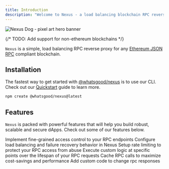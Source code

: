 ```yaml
---
title: Introduction
description: "Welcome to Nexus - a load balancing blockchain RPC reverse proxy, written in TypeScript"
---
```


<img
  className="block w-full"
  src="/images/nexus-hero-banner.svg"
  alt="Nexus Dog - pixel art hero banner"
/>

{/* TODO: Add support for non-ethereum blockchains */}

`Nexus` is a simple, load balancing RPC reverse proxy for any [Ethereum JSON RPC](https://ethereum.org/en/developers/docs/apis/json-rpc/) compliant blockchain. 

## Installation

The fastest way to get started with [@whatsgood/nexus](https://npmjs.org/package/@whatsgood/nexus) is to use our CLI. Check out our [Quickstart](/get-started/quickstart) guide to learn more.

```bash 
npm create @whatsgood/nexus@latest
```

## Features

`Nexus` is packed with powerful features that will help you build robust, scalable and secure dApps. Check out some of our features below.

<Snippet file="warning-pre-alpha.mdx" />

<CardGroup cols={2}>
  <Card
    title="Authorization"
    icon="key-skeleton-left-right"
    iconType="solid"
    href="/features/authorization"
  >
    Implement fine-grained access control to your RPC endpoints
  </Card>
  <Card
    title="Load Balancing"
    icon="arrows-spin"
    iconType="solid"
    href="/key-concepts/load-balancing"
  >
    Configure load balancing and failure recovery behavior in Nexus
  </Card>
  <Card
    title="Rate Limiting"
    icon="gauge"
    iconType="regular"
    href="/features/rate-limiting"
  >
    Setup rate limiting to protect your RPC access from abuse
  </Card>
  <Card
    title="Event Handlers"
    icon="conveyor-belt-arm"
    iconType="regular"
    href="/features/event-handlers"
  >
    Execute custom logic at specific points over the lifespan of your RPC
    requests
  </Card>
  <Card title="Caching" icon="box" iconType="regular" href="/features/caching">
    Cache RPC calls to maximize cost-savings and performance
  </Card>
  <Card
    title="Middleware"
    icon="arrow-down-left-and-arrow-up-right-to-center"
    iconType="regular"
    href="/features/middleware"
  >
    Add custom code to change rpc responses
  </Card>
</CardGroup>